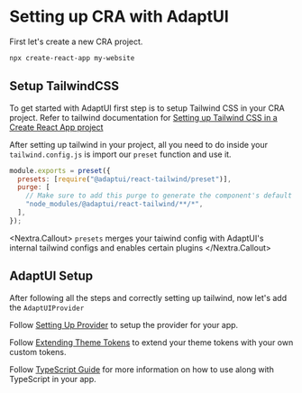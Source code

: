 # Setting up CRA with AdaptUI

First let's create a new CRA project.

```bash
npx create-react-app my-website
```

## Setup TailwindCSS

To get started with AdaptUI first step is to setup Tailwind CSS in your CRA
project. Refer to tailwind documentation for
[Setting up Tailwind CSS in a Create React App project](https://tailwindcss.com/docs/guides/create-react-app)

After setting up tailwind in your project, all you need to do inside your
`tailwind.config.js` is import our `preset` function and use it.

```js
module.exports = preset({
  presets: [require("@adaptui/react-tailwind/preset")],
  purge: [
    // Make sure to add this purge to generate the component's default styling
    "node_modules/@adaptui/react-tailwind/**/*",
  ],
});
```

<Nextra.Callout>
  `presets` merges your taiwind config with AdaptUI's internal tailwind configs
  and enables certain plugins
</Nextra.Callout>

## AdaptUI Setup

After following all the steps and correctly setting up tailwind, now let's add
the `AdaptUIProvider`

Follow [Setting Up Provider](/docs/getting-started#setting-up-provider) to setup
the provider for your app.

Follow [Extending Theme Tokens](/docs/theming#extending-theme-tokens) to extend
your theme tokens with your own custom tokens.

Follow [TypeScript Guide](/guides/typescript-guide) for more information on how
to use along with TypeScript in your app.
